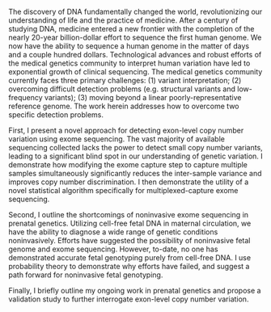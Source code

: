 The discovery of DNA fundamentally changed the world, revolutionizing our understanding of life and the practice of medicine.
After a century of studying DNA, medicine entered a new frontier with the completion of the nearly 20-year billion-dollar effort to sequence the first human genome.
We now have the ability to sequence a human genome in the matter of days and a couple hundred dollars.
Technological advances and robust efforts of the medical genetics community to interpret human variation have led to exponential growth of clinical sequencing.
The medical genetics community currently faces three primary challenges: (1) variant interpretation; (2) overcoming difficult detection problems (e.g. structural variants and low-frequency variants); (3) moving beyond a linear poorly-representative reference genome. 
The work herein addresses how to overcome two specific detection problems.

First, I present a novel approach for detecting exon-level copy number variation using exome sequencing.
The vast majority of available sequencing collected lacks the power to detect small copy number variants, leading to a significant blind spot in our understanding of genetic variation.
I demonstrate how modifying the exome capture step to capture multiple samples simultaneously significantly reduces the inter-sample variance and improves copy number discrimination.
I then demonstrate the utility of a novel statistical algorithm specifically for multiplexed-capture exome sequencing.

Second, I outline the shortcomings of noninvasive exome sequencing in prenatal genetics.
Utilizing cell-free fetal DNA in maternal circulation, we have the ability to diagnose a wide range of genetic conditions noninvasively.
Efforts have suggested the possibility of noninvasive fetal genome and exome sequencing.
However, to-date, no one has demonstrated accurate fetal genotyping purely from cell-free DNA.
I use probability theory to demonstrate why efforts have failed, and suggest a path forward for noninvasive fetal genotyping.

Finally, I briefly outline my ongoing work in prenatal genetics and propose a validation study to further interrogate exon-level copy number variation.





